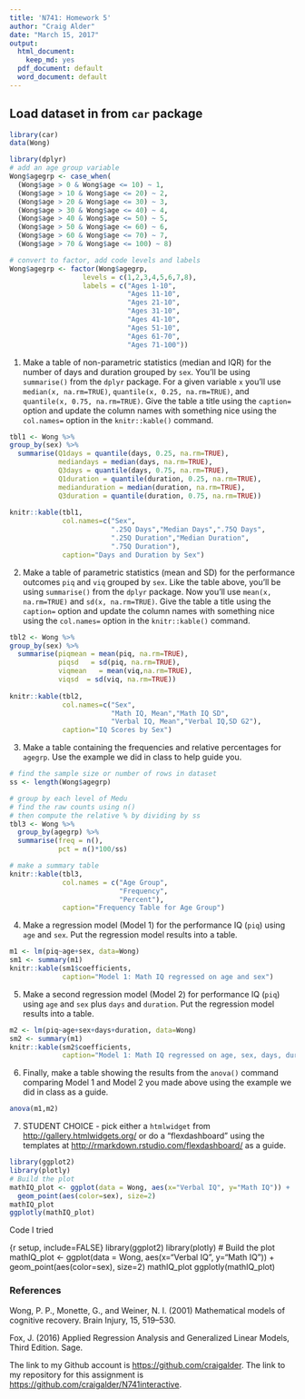 ```yaml
---
title: 'N741: Homework 5'
author: "Craig Alder"
date: "March 15, 2017"
output:
  html_document:
    keep_md: yes
  pdf_document: default
  word_document: default
---
```


## Load dataset in from `car` package

```r
library(car)
data(Wong)

library(dplyr)
# add an age group variable
Wong$agegrp <- case_when(
  (Wong$age > 0 & Wong$age <= 10) ~ 1,
  (Wong$age > 10 & Wong$age <= 20) ~ 2,
  (Wong$age > 20 & Wong$age <= 30) ~ 3,
  (Wong$age > 30 & Wong$age <= 40) ~ 4,
  (Wong$age > 40 & Wong$age <= 50) ~ 5,
  (Wong$age > 50 & Wong$age <= 60) ~ 6,
  (Wong$age > 60 & Wong$age <= 70) ~ 7,
  (Wong$age > 70 & Wong$age <= 100) ~ 8)

# convert to factor, add code levels and labels
Wong$agegrp <- factor(Wong$agegrp,
                  levels = c(1,2,3,4,5,6,7,8),
                  labels = c("Ages 1-10",
                             "Ages 11-10",
                             "Ages 21-10",
                             "Ages 31-10",
                             "Ages 41-10",
                             "Ages 51-10",
                             "Ages 61-70",
                             "Ages 71-100"))
```

1. Make a table of non-parametric statistics (median and IQR) for the number of days and duration grouped by `sex`. You'll be using `summarise()` from the `dplyr` package. For a given variable `x` you'll use `median(x, na.rm=TRUE)`, `quantile(x, 0.25, na.rm=TRUE)`, and `quantile(x, 0.75, na.rm=TRUE)`. Give the table a title using the `caption=` option and update the column names with something nice using the `col.names=` option in the `knitr::kable()` command. 

```r
tbl1 <- Wong %>%
group_by(sex) %>%
  summarise(Q1days = quantile(days, 0.25, na.rm=TRUE),
            mediandays = median(days, na.rm=TRUE),
            Q3days = quantile(days, 0.75, na.rm=TRUE),
            Q1duration = quantile(duration, 0.25, na.rm=TRUE),
            medianduration = median(duration, na.rm=TRUE),
            Q3duration = quantile(duration, 0.75, na.rm=TRUE))
  
knitr::kable(tbl1,
             col.names=c("Sex",
                         ".25Q Days","Median Days",".75Q Days",
                         ".25Q Duration","Median Duration",
                         ".75Q Duration"),
             caption="Days and Duration by Sex")

```

2.  Make a table of parametric statistics (mean and SD) for the performance outcomes `piq` and `viq` grouped by `sex`. Like the table above, you'll be using `summarise()` from the `dplyr` package. Now you'll use `mean(x, na.rm=TRUE)` and `sd(x, na.rm=TRUE)`. Give the table a title using the `caption=` option and update the column names with something nice using the `col.names=` option in the `knitr::kable()` command. 

```r
tbl2 <- Wong %>%
group_by(sex) %>%
  summarise(piqmean = mean(piq, na.rm=TRUE),
            piqsd   = sd(piq, na.rm=TRUE),
            viqmean   = mean(viq,na.rm=TRUE),
            viqsd  = sd(viq, na.rm=TRUE))
  
knitr::kable(tbl2,
             col.names=c("Sex",
                         "Math IQ, Mean","Math IQ SD",
                         "Verbal IQ, Mean","Verbal IQ,SD G2"),
             caption="IQ Scores by Sex")
```

3. Make a table containing the frequencies and relative percentages for `agegrp`. Use the example we did in class to help guide you.

```r
# find the sample size or number of rows in dataset
ss <- length(Wong$agegrp)

# group by each level of Medu
# find the raw counts using n()
# then compute the relative % by dividing by ss
tbl3 <- Wong %>%
  group_by(agegrp) %>%
  summarise(freq = n(),
            pct = n()*100/ss)

# make a summary table
knitr::kable(tbl3,
             col.names = c("Age Group",
                           "Frequency",
                           "Percent"),
             caption="Frequency Table for Age Group")
```

4. Make a regression model (Model 1) for the performance IQ (`piq`) using `age` and `sex`. Put the regression model results into a table.

```r
m1 <- lm(piq~age+sex, data=Wong)
sm1 <- summary(m1)
knitr::kable(sm1$coefficients,
             caption="Model 1: Math IQ regressed on age and sex")
```

5. Make a second regression model (Model 2) for performance IQ (`piq`) using `age` and `sex` plus `days` and `duration`. Put the regression model results into a table.

```r
m2 <- lm(piq~age+sex+days+duration, data=Wong)
sm2 <- summary(m1)
knitr::kable(sm2$coefficients,
             caption="Model 1: Math IQ regressed on age, sex, days, duration")
```

6. Finally, make a table showing the results from the `anova()` command comparing Model 1 and Model 2 you made above using the example we did in class as a guide. 

```r
anova(m1,m2)
```

7. STUDENT CHOICE - pick either a `htmlwidget` from [http://gallery.htmlwidgets.org/](http://gallery.htmlwidgets.org/) or do a "flexdashboard" using the templates at [http://rmarkdown.rstudio.com/flexdashboard/](http://rmarkdown.rstudio.com/flexdashboard/) as a guide.

```r
library(ggplot2)
library(plotly)
# Build the plot
mathIQ_plot <- ggplot(data = Wong, aes(x="Verbal IQ", y="Math IQ")) + 
  geom_point(aes(color=sex), size=2)
mathIQ_plot
ggplotly(mathIQ_plot)
```

Code I tried

{r setup, include=FALSE}
library(ggplot2)
library(plotly)
# Build the plot
mathIQ_plot <- ggplot(data = Wong, aes(x="Verbal IQ", y="Math IQ")) + 
  geom_point(aes(color=sex), size=2)
mathIQ_plot
ggplotly(mathIQ_plot)


### References

Wong, P. P., Monette, G., and Weiner, N. I. (2001) Mathematical models of cognitive recovery. Brain Injury, 15, 519–530.

Fox, J. (2016) Applied Regression Analysis and Generalized Linear Models, Third Edition. Sage.


The link to my Github account is [https://github.com/craigalder](https://github.com/craigalder). The link to my repository for this assignment is [https://github.com/craigalder/N741interactive](https://github.com/craigalder/N741interactive).